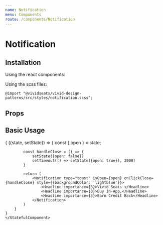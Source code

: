 ```yaml
---
name: Notification
menu: Components
route: /components/Notification
---
```



# Notification

## Installation

Using the react components:


Using the scss files:

    @import "@vividseats/vivid-design-patterns/src/styles/notification.scss";

## Props

<PropsTable of={Notification} />

## Basic Usage

<Playground>
    <StatefulComponent initialState={{open: true}}>
            {
        ({state, setState}) => {
            const { open } = state;

            const handleClose = () => {
                setState({open: false})
                setTimeout(() => setState({open: true}), 2000)
            }

            return (
                <Notification type="toast" isOpen={open} onClickClose={handleClose} style={{backgroundColor: 'lightblue'}}>
                    <Headline importance={3}>Vivid Seats </Headline>
                    <Headline importance={3}>Buy In-App,</Headline>
                    <Headline importance={3}>Earn Credit Back</Headline>
                </Notification>
            )
        }
    }
    </StatefulComponent>

</Playground>
